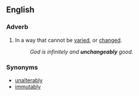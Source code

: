 ==English==

===Adverb===
{{en-adv}}

# In a way that cannot be [[vary|varied]], or [[change#Verb|changed]].
#:''God is infinitely and '''unchangeably''' good.''

===Synonyms===
* [[unalterably]]
* [[immutably]]